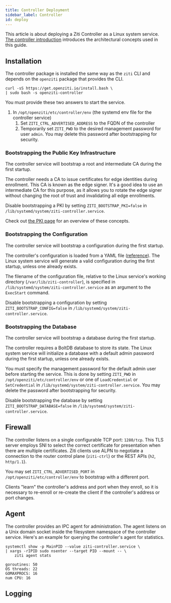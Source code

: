 ---
title: Controller Deployment
sidebar_label: Controller
id: deploy
---


This article is about deploying a Ziti Controller as a Linux system service. [The controller introduction](/learn/introduction/03-components.md#openziti-controller) introduces the architectural concepts used in this guide.

## Installation

The controller package is installed the same way as the `ziti` CLI and depends on the `openziti` package that provides the CLI.

```text
curl -sS https://get.openziti.io/install.bash \
| sudo bash -s openziti-controller
```

You must provide these two answers to start the service.

1. In `/opt/openziti/etc/controller/env` (the systemd env file for the controller service)
    1. Set `ZITI_CTRL_ADVERTISED_ADDRESS` to the FQDN of the controller
    1. Temporarily set `ZITI_PWD` to the desired management password for user `admin`. You may delete this password after bootstrapping for security.

### Bootstrapping the Public Key Infrastructure

The controller service will bootstrap a root and intermediate CA during the first startup.

The controller needs a CA to issue certificates for edge identities during enrollment. This CA is known as the edge signer. It's a good idea to use an intermediate CA for this purpose, as it allows you to rotate the edge signer without changing the root of trust and invalidating all edge enrollments.

Disable bootstrapping a PKI by setting `ZITI_BOOTSTRAP_PKI=false` in `/lib/systemd/system/ziti-controller.service`.

Check out [the PKI page](/learn/core-concepts/pki.md) for an overview of these concepts.

### Bootstrapping the Configuration

The controller service will bootstrap a configuration during the first startup.

The controller's configuration is loaded from a YAML file ([reference](/reference/30-configuration/controller.md)). The Linux system service will generate a valid configuration during the first startup, unless one already exists. 

The filename of the configuration file, relative to the Linux service's working directory (`/var/lib/ziti-controller`), is specified in `/lib/systemd/system/ziti-controller.service` as an argument to the `ExecStart` command.

Disable bootstrapping a configuration by setting `ZITI_BOOTSTRAP_CONFIG=false` in `/lib/systemd/system/ziti-controller.service`.

### Bootstrapping the Database

The controller service will bootstrap a database during the first startup.

The controller requires a BoltDB database to store its state. The Linux system service will initialize a database with a default admin password during the first startup, unless one already exists.

You must specify the management password for the default admin user before starting the service. This is done by setting `ZITI_PWD` in `/opt/openziti/etc/controller/env` or one of `LoadCredential` or `SetCredential` in `/lib/systemd/system/ziti-controller.service`. You may delete the password after bootstrapping for security.

Disable bootstrapping the database by setting `ZITI_BOOTSTRAP_DATABASE=false` in `/lib/systemd/system/ziti-controller.service`.

## Firewall

The controller listens on a single configurable TCP port: `1280/tcp`. This TLS server employs SNI to select the correct certificate for presentation when there are multiple certificates. Ziti clients use ALPN to negotiate a connection to the router control plane (`ziti-ctrl`) or the REST APIs (`h2`, `http/1.1`).

You may set `ZITI_CTRL_ADVERTISED_PORT` in `/opt/openziti/etc/controller/env` to bootstrap with a different port.

Clients "learn" the controller's address and port when they enroll, so it is necessary to re-enroll or re-create the client if the controller's address or port changes.

## Agent

The controller provides an IPC agent for administration. The agent listens on a Unix domain socket inside the filesystem namespace of the controller service. Here's an example for querying the controller's agent for statistics.

```text
systemctl show -p MainPID --value ziti-controller.service \
| xargs -rIPID sudo nsenter --target PID --mount -- \
    ziti agent stats
```

```buttonless title="Output"
goroutines: 50
OS threads: 22
GOMAXPROCS: 16
num CPU: 16
```

## Logging

<CliLogFormats/>